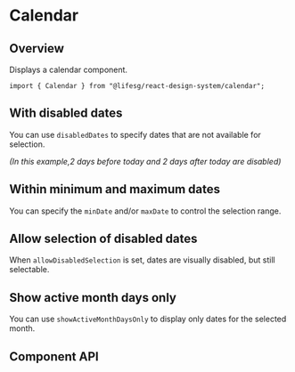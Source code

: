 
<Meta of={CalendarStories} />

# Calendar

## Overview

Displays a calendar component.

```tsx
import { Calendar } from "@lifesg/react-design-system/calendar";
```

<Canvas of={CalendarStories.Default} />

## With disabled dates

You can use `disabledDates` to specify dates that are not available for selection.

_(In this example,2 days before today and 2 days after today are disabled)_

<Canvas of={CalendarStories.WithDisabledDates} />

## Within minimum and maximum dates

You can specify the `minDate` and/or `maxDate` to control the selection range.

<Canvas of={CalendarStories.MinAndMaxDates} />

## Allow selection of disabled dates

When `allowDisabledSelection` is set, dates are visually disabled, but still selectable.

<Canvas of={CalendarStories.AllowDisabledSelection} />

## Show active month days only

You can use `showActiveMonthDaysOnly` to display only dates for the selected month.

<Canvas of={CalendarStories.ShowActiveMonthDaysOnly} />

## Component API

<PropsTable />
